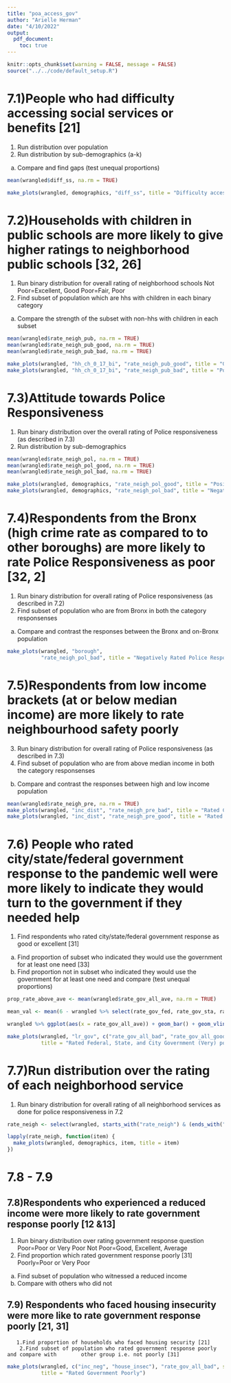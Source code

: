 ```yaml
---
title: "poa_access_gov"
author: "Arielle Herman"
date: "4/10/2022"
output:
  pdf_document:
    toc: true
---
```


```r
knitr::opts_chunk$set(warning = FALSE, message = FALSE)
source("../../code/default_setup.R")
```


# 7.1)People who had difficulty accessing social services or benefits [21]

1.	Run distribution over population
2.	Run distribution by sub-demographics (a-k)
a.	Compare and find gaps (test unequal proportions)

```r
mean(wrangled$diff_ss, na.rm = TRUE)

make_plots(wrangled, demographics, "diff_ss", title = "Difficulty accessing Social security benefits")
```


# 7.2)Households with children in public schools are more likely to give higher ratings to neighborhood public schools [32, 26]

1.	Run binary distribution for overall rating of neighborhood schools 
Not Poor=Excellent, Good
Poor=Fair, Poor
2.	Find subset of population which are hhs with children in each binary category 
a.	Compare the strength of the subset with non-hhs with children in each subset

```r
mean(wrangled$rate_neigh_pub, na.rm = TRUE)
mean(wrangled$rate_neigh_pub_good, na.rm = TRUE)
mean(wrangled$rate_neigh_pub_bad, na.rm = TRUE)

make_plots(wrangled, "hh_ch_0_17_bi", "rate_neigh_pub_good", title = "Good or Excellent Rating of Public Schools", show = "true")
make_plots(wrangled, "hh_ch_0_17_bi", "rate_neigh_pub_bad", title = "Poor or Very Poor Rating of Public Schools")
```

# 7.3)Attitude towards Police Responsiveness

1.	Run binary distribution over the overall rating of Police responsiveness (as described in 7.3)
2.	Run distribution by sub-demographics

```r
mean(wrangled$rate_neigh_pol, na.rm = TRUE)
mean(wrangled$rate_neigh_pol_good, na.rm = TRUE)
mean(wrangled$rate_neigh_pol_bad, na.rm = TRUE)

make_plots(wrangled, demographics, "rate_neigh_pol_good", title = "Positively Rated Police Responsiveness")
make_plots(wrangled, demographics, "rate_neigh_pol_bad", title = "Negatively Rated Police Responsiveness")
```

# 7.4)Respondents from the Bronx (high crime rate as compared to to other boroughs) are more likely to rate Police Responsiveness as poor [32, 2]

1.	Run binary distribution for overall rating of Police responsiveness (as described in 7.2)
2.	Find subset of population who are from Bronx in both the category responsenses
a.	Compare and contrast the responses between the Bronx and on-Bronx population

```r
make_plots(wrangled, "borough",
           "rate_neigh_pol_bad", title = "Negatively Rated Police Responsiveness")
```

# 7.5)Respondents from low income brackets (at or below median income) are more likely to rate neighbourhood safety poorly

3.	Run binary distribution for overall rating of Police responsiveness (as described in 7.3)
4.	Find subset of population who are from above median income  in both the category responsenses
b.	Compare and contrast the responses between high and low income population

```r
mean(wrangled$rate_neigh_pre, na.rm = TRUE)
make_plots(wrangled, "inc_dist", "rate_neigh_pre_bad", title = "Rated Crime Prevention Well")
make_plots(wrangled, "inc_dist", "rate_neigh_pre_good", title = "Rated Crime Prevention Poorly")
```

# 7.6) People who rated city/state/federal government response to the pandemic well were more likely to indicate they would turn to the government if they needed help

1.	Find respondents who rated city/state/federal government response as good or excellent [31]
a.	Find proportion of subset who indicated they would use the government for at least one need [33]
b.	Find proportion not in subset who indicated they would use the government for at least one need and compare (test unequal proportions)

```r
prop_rate_above_ave <- mean(wrangled$rate_gov_all_ave, na.rm = TRUE)

mean_val <- mean(6 - wrangled %>% select(rate_gov_fed, rate_gov_sta, rate_gov_cit) %>% unlist, na.rm = TRUE)

wrangled %>% ggplot(aes(x = rate_gov_all_ave)) + geom_bar() + geom_vline(xintercept = mean_val)

make_plots(wrangled, "lr_gov", c("rate_gov_all_bad", "rate_gov_all_good"),
           title = "Rated Federal, State, and City Government (Very) poorly", show = "TRUE")
```

# 7.7)Run distribution over the rating of each neighborhood service

1.	Run binary distribution for overall rating of all neighborhood services as done for police responsiveness in 7.2

```r
rate_neigh <- select(wrangled, starts_with("rate_neigh") & (ends_with("good") | ends_with("bad"))) %>% colnames %>% sort

lapply(rate_neigh, function(item) {
  make_plots(wrangled, demographics, item, title = item)
})
```
# 7.8 - 7.9

## 7.8)Respondents who experienced a reduced income were more likely to rate government response poorly [12 &13]

1.	Run binary distribution over rating government response question 
Poor=Poor or Very Poor
Not Poor=Good, Excellent, Average
2.	Find proportion which rated government response poorly [31]
              Poorly=Poor or Very Poor
a.	Find subset of population who witnessed a reduced income
b.	Compare with others who did not

## 7.9) Respondents who faced housing insecurity were more like to rate government response poorly [21, 31]
       1.Find proportion of households who faced housing security [21]
        2.Find subset of population who rated government response poorly and compare with        other group i.e. not poorly [31]

```r

make_plots(wrangled, c("inc_neg", "house_insec"), "rate_gov_all_bad", show = TRUE,
           title = "Rated Government Poorly")
```